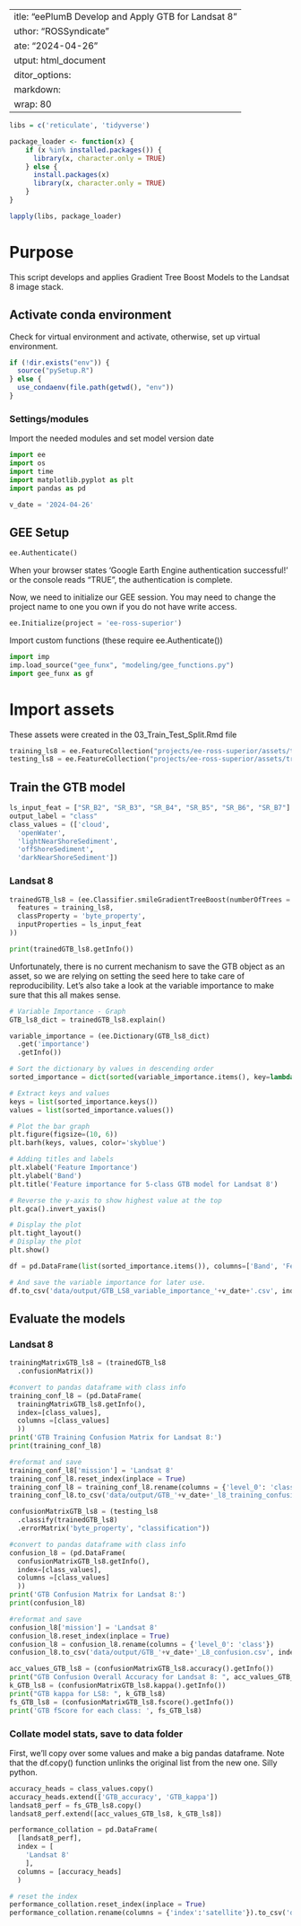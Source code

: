  ---
title: "eePlumB Develop and Apply GTB for Landsat 8"
author: "ROSSyndicate"
date: "2024-04-26"
output: html_document
editor_options:
  markdown:
    wrap: 80
---

```r
libs = c('reticulate', 'tidyverse')

package_loader <- function(x) {
    if (x %in% installed.packages()) {
      library(x, character.only = TRUE)
    } else {
      install.packages(x)
      library(x, character.only = TRUE)
    }
}

lapply(libs, package_loader)
```

# Purpose

This script develops and applies Gradient Tree Boost Models to the Landsat 8
image stack.

## Activate conda environment

Check for virtual environment and activate, otherwise, set up virtual
environment.

```r
if (!dir.exists("env")) {
  source("pySetup.R")
} else {
  use_condaenv(file.path(getwd(), "env"))
}
```

### Settings/modules

Import the needed modules and set model version date

```python
import ee
import os
import time
import matplotlib.pyplot as plt
import pandas as pd

v_date = '2024-04-26'
```

## GEE Setup

```python
ee.Authenticate()
```

When your browser states 'Google Earth Engine authentication successful!' or the
console reads "TRUE", the
authentication is complete. 

Now, we need to initialize our GEE session. You may need to change the project 
name to one you own if you do not have write access.

```python
ee.Initialize(project = 'ee-ross-superior')
```


Import custom functions (these require ee.Authenticate())
```python
import imp
imp.load_source("gee_funx", "modeling/gee_functions.py")
import gee_funx as gf
```

# Import assets

These assets were created in the 03_Train_Test_Split.Rmd file

```python
training_ls8 = ee.FeatureCollection("projects/ee-ross-superior/assets/train-test/training_ls8_v2024")
testing_ls8 = ee.FeatureCollection("projects/ee-ross-superior/assets/train-test/validation_ls8_v2024")
```

## Train the GTB model

```python
ls_input_feat = ["SR_B2", "SR_B3", "SR_B4", "SR_B5", "SR_B6", "SR_B7"]
output_label = "class"
class_values = (['cloud',
  'openWater',
  'lightNearShoreSediment',
  'offShoreSediment',
  'darkNearShoreSediment'])
```

### Landsat 8

```python
trainedGTB_ls8 = (ee.Classifier.smileGradientTreeBoost(numberOfTrees = 10, seed = 47).train(
  features = training_ls8,
  classProperty = 'byte_property',
  inputProperties = ls_input_feat
))

print(trainedGTB_ls8.getInfo())
```

Unfortunately, there is no current mechanism to save the GTB object as an asset, 
so we are relying on setting the seed here to take care of reproducibility. Let's
also take a look at the variable importance to make sure that this all makes sense.


```python
# Variable Importance - Graph  
GTB_ls8_dict = trainedGTB_ls8.explain()

variable_importance = (ee.Dictionary(GTB_ls8_dict)
  .get('importance')
  .getInfo())

# Sort the dictionary by values in descending order
sorted_importance = dict(sorted(variable_importance.items(), key=lambda item: item[1], reverse=True))

# Extract keys and values
keys = list(sorted_importance.keys())
values = list(sorted_importance.values())

# Plot the bar graph
plt.figure(figsize=(10, 6))
plt.barh(keys, values, color='skyblue')

# Adding titles and labels
plt.xlabel('Feature Importance')
plt.ylabel('Band')
plt.title('Feature importance for 5-class GTB model for Landsat 8')

# Reverse the y-axis to show highest value at the top
plt.gca().invert_yaxis()

# Display the plot
plt.tight_layout()
# Display the plot
plt.show()

df = pd.DataFrame(list(sorted_importance.items()), columns=['Band', 'Feature_Importance'])

# And save the variable importance for later use.
df.to_csv('data/output/GTB_LS8_variable_importance_'+v_date+'.csv', index = False)

```

## Evaluate the models

### Landsat 8

```python
trainingMatrixGTB_ls8 = (trainedGTB_ls8
  .confusionMatrix())

#convert to pandas dataframe with class info
training_conf_l8 = (pd.DataFrame(
  trainingMatrixGTB_ls8.getInfo(),
  index=[class_values],
  columns =[class_values]
  ))
print('GTB Training Confusion Matrix for Landsat 8:')
print(training_conf_l8)

#reformat and save
training_conf_l8['mission'] = 'Landsat 8'
training_conf_l8.reset_index(inplace = True)
training_conf_l8 = training_conf_l8.rename(columns = {'level_0': 'class'})  
training_conf_l8.to_csv('data/output/GTB_'+v_date+'_l8_training_confusion.csv', index = False)

confusionMatrixGTB_ls8 = (testing_ls8
  .classify(trainedGTB_ls8)
  .errorMatrix('byte_property', "classification"))

#convert to pandas dataframe with class info
confusion_l8 = (pd.DataFrame(
  confusionMatrixGTB_ls8.getInfo(),
  index=[class_values],
  columns =[class_values]
  ))
print('GTB Confusion Matrix for Landsat 8:')
print(confusion_l8)

#reformat and save
confusion_l8['mission'] = 'Landsat 8'
confusion_l8.reset_index(inplace = True)
confusion_l8 = confusion_l8.rename(columns = {'level_0': 'class'})  
confusion_l8.to_csv('data/output/GTB_'+v_date+'_L8_confusion.csv', index = False)

acc_values_GTB_ls8 = (confusionMatrixGTB_ls8.accuracy().getInfo())
print("GTB Confusion Overall Accuracy for Landsat 8: ", acc_values_GTB_ls8)
k_GTB_ls8 = (confusionMatrixGTB_ls8.kappa().getInfo())
print("GTB kappa for LS8: ", k_GTB_ls8)
fs_GTB_ls8 = (confusionMatrixGTB_ls8.fscore().getInfo())
print('GTB fScore for each class: ', fs_GTB_ls8)
```


### Collate model stats, save to data folder

First, we'll copy over some values and make a big pandas dataframe. Note that
the df.copy() function unlinks the original list from the new one. Silly python.

```python
accuracy_heads = class_values.copy()
accuracy_heads.extend(['GTB_accuracy', 'GTB_kappa'])
landsat8_perf = fs_GTB_ls8.copy()
landsat8_perf.extend([acc_values_GTB_ls8, k_GTB_ls8])

performance_collation = pd.DataFrame(
  [landsat8_perf],
  index = [
    'Landsat 8'
    ],
  columns = [accuracy_heads]
  )

# reset the index
performance_collation.reset_index(inplace = True)
performance_collation.rename(columns = {'index':'satellite'}).to_csv('data/output/GTB_LS8_'+v_date+'_performance_stats.csv', index = False)
```

<!-- ## Apply model to image stack for Landsat -->

<!-- ### Load the image collection -->

<!-- ```{python} -->
<!-- # filter stack for desired PRs -->
<!-- ROWS = ee.List([27, 28]) -->

<!-- l8 = (ee.ImageCollection("LANDSAT/LC08/C02/T1_L2") -->
<!--   .filter(ee.Filter.lt('CLOUD_COVER', 80)) -->
<!--   .filter(ee.Filter.eq('WRS_PATH', 26)) -->
<!--   .filter(ee.Filter.inList('WRS_ROW', ROWS)) -->
<!--   .filter(ee.Filter.gte('IMAGE_QUALITY_OLI', 7)) -->
<!--   .filter(ee.Filter.calendarRange(4, 11, 'month')) -->
<!--   # mask high aerosol -->
<!--   .map(gf.mask_high_aerosol) -->
<!--   # mask pixels with any qa flags -->
<!--   .map(gf.mask_qa_flags) -->
<!--   # mask saturated pixels -->
<!--   .map(gf.apply_radsat_mask) -->
<!--   # apply scaling factors -->
<!--   .map(gf.applyScaleFactors)) -->

<!-- ``` -->

<!-- ### Load modeling AOIs and clip stack -->

<!-- Note, some AOIs are too big to load in here and use as 'virtual' ee Feature -->
<!-- Collections. Given that, we have manually uploaded the shapefiles as an Earth -->
<!-- Engine Feature Collection. -->

<!-- And then clip each image by that aoi -->

<!-- ```{python} -->
<!-- l8_aoi = l8.map(gf.clip) -->
<!-- ``` -->

<!-- #### Helper functions -->

<!-- ```{python} -->
<!-- # get CRS info -->
<!-- img_crs = l8.first().projection() -->
<!-- img_crsTrans = img_crs.getInfo().get('transform') -->
<!-- ``` -->

<!-- ### consolidate stack by image date -->

<!-- ```{python} -->
<!-- l8_aoi = l8_aoi.map(gf.addImageDate) -->

<!-- # summarize by missionDate field -->
<!-- uniqueMissDate_l8 = l8_aoi.aggregate_array('missDate').distinct() -->

<!-- ``` -->

<!-- ### Create mosaics -->

<!-- ```{python} -->
<!-- # need a couple of functions that refer to objects in this script -->
<!-- def applyGTB_ls8(image): -->
<!--   # Select the bands that correspond to the input features of the GTB model -->
<!--   imageFeatures = image.select(ls_input_feat) -->
<!--   missDate = image.get('missDate') -->
<!--   # Classify the image using the trained GTB model -->
<!--   classifiedImage = (imageFeatures -->
<!--     .classify(trainedGTB_ls8) -->
<!--     .set('missDate', missDate)) -->
<!--   return image.addBands(classifiedImage) -->

<!-- def applyPerMissionDate_ls8(missDate): -->
<!--   mission = ee.String(missDate).slice(0,9) -->
<!--   date = ee.String(missDate).slice(10,20) -->
<!--   short_stack = (l8 -->
<!--     .filter(ee.Filter.eq('SPACECRAFT_ID', mission)) -->
<!--     .filter(ee.Filter.eq('DATE_ACQUIRED', date))) -->
<!--   oneMissDate = short_stack.mean() -->
<!--   ls_miss_date_GTB = applyGTB_ls8(oneMissDate) -->
<!--   ls_GTB_class = gf.extract_classes(ls_miss_date_GTB) -->
<!--   return (ls_GTB_class.set('missDate', missDate)) -->

<!-- def mosaicStack_l8(missDate): -->
<!--     md_GTB = applyPerMissionDate_ls8(missDate) -->
<!--     return md_GTB -->

<!-- newStack_list_l8 = uniqueMissDate_l8.map(mosaicStack_l8) -->
<!-- newStack_l8 = ee.ImageCollection(newStack_list_l8) -->

<!-- ``` -->

<!-- ### Lighten up each of the stacks to only the bands we care about -->

<!-- ```{python} -->
<!-- lightStack_l8 = newStack_l8.select([ -->
<!--     'classified', -->
<!--     'cloud', -->
<!--     'openWater', -->
<!--     'lightNSSed', -->
<!--     'OSSed', -->
<!--     'dNSSed' -->
<!--     ]) -->

<!-- ``` -->

<!-- ## Export GeoTiffs to drive -->

<!-- ### GTB images for Landsat 8 -->

<!-- ```{python} -->
<!-- date_length_8 = len(uniqueMissDate_l8.getInfo()) -->

<!-- aoi_ee = ee.FeatureCollection('projects/ee-ross-superior/assets/aoi/Superior_AOI_modeling') -->

<!-- def clip(image): -->
<!--   return image.clip(aoi_ee.geometry()) -->

<!-- # export tif to drive -->
<!-- for d in range(date_length_8): -->
<!--   md = uniqueMissDate_l8.get(d) -->
<!--   print(md.getInfo()) -->
<!--   print(str(d+1) + ' of ' + str(date_length_8)) -->
<!--   image = (newStack_l8 -->
<!--     .filter(ee.Filter.eq('missDate', md)) -->
<!--     .first() -->
<!--     .clip(aoi_ee.geometry())) -->
<!--   image_new_class = (gf.classifications_to_one_band(image) -->
<!--     .select('reclass')) -->
<!--   export_image = ee.batch.Export.image.toDrive( -->
<!--     image = image_new_class, -->
<!--     region = aoi_ee.geometry(), -->
<!--     description = 'GTB_v' + v_date + '_' + str(md.getInfo()), -->
<!--     folder = 'GTB_LS8_v'+v_date, -->
<!--     scale = 30, -->
<!--     crs = img_crs, -->
<!--     maxPixels = 1e13) -->

<!--   #Check how many existing tasks are running and take a break of 5 mins if it's >10 -->
<!--   gf.maximum_no_of_tasks(10, 5*60) -->
<!--   #Send next task. -->
<!--   export_image.start() -->

<!-- # # export as asset -->
<!-- # for d in range(date_length_8): -->
<!-- #   md = uniqueMissDate_l8.get(d) -->
<!-- #   print(md.getInfo()) -->
<!-- #   print(str(d+1) + ' of ' + str(date_length_8)) -->
<!-- #   image = (newStack_l8 -->
<!-- #     .filter(ee.Filter.eq('missDate', md)) -->
<!-- #     .first() -->
<!-- #     .clip(aoi_ee.geometry())) -->
<!-- #   image_new_class = (gf.classifications_to_one_band(image) -->
<!-- #     .select('reclass')) -->
<!-- #   export_image = ee.batch.Export.image.toAsset( -->
<!-- #     image = image_new_class, -->
<!-- #     region = gf.aoi_ee.geometry(), -->
<!-- #     description = 'GTB_v' + v_date + '_' + str(md.getInfo()), -->
<!-- #     assetId = 'projects/ee-ross-superior/assets/LS8/GTB_LS8_'+str(md.getInfo())+'_v'+v_date, -->
<!-- #     scale = 30, -->
<!-- #     crs = img_crs, -->
<!-- #     maxPixels = 1e13) -->
<!-- #    -->
<!-- #   #Check how many existing tasks are running and take a break of 5 mins if it's >10 -->
<!-- #   gf.maximum_no_of_tasks(10, 5*60) -->
<!-- #   #Send next task. -->
<!-- #   export_image.start() -->


<!-- ``` -->


